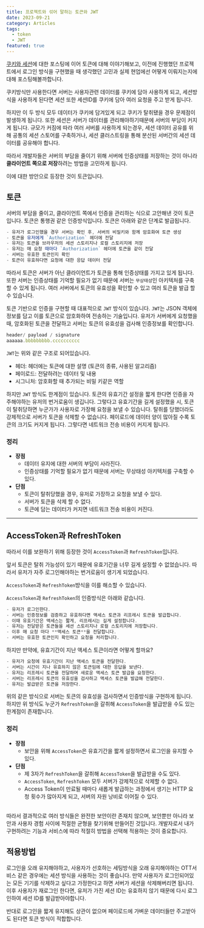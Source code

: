 ```yaml
---
title: 프로젝트와 섞어 말하는 토큰와 JWT
date: 2023-09-21
category: Articles
tags:
  - token
  - JWT
featured: true
---
```


[쿠키와 세션](/articles/Cookie-Session)에 대한 포스팅에 이어 토큰에 대해 이야기해보고,
이전에 진행했던 프로젝트에서 로그인 방식을 구현했을 때 생각했던 고민과
실제 현업에선 어떻게 이뤄지는지에 대해 포스팅해볼까합니다.

쿠키방식만 사용한다면 서버는 사용자관련 데이터를 쿠키에 담아 사용하게 되고,
세션방식을 사용하게 된다면 세션 또한 세션ID를 쿠키에 담아 여러 요청을 주고 받게 됩니다.

하지만 이 두 방식 모두 데이터가 쿠키에 담겨있게 되고 쿠키가 탈취됐을 경우 문제점이 발생하게 됩니다.
또한 세션은 서버가 데이터를 관리해야하기때문에 서버의 부담이 커지게 됩니다. 규모가 커짐에 따라 여러 서버를 사용하게 되는경우, 세션 데이터 공유를 위해 공통의 세션 스토어를 구축하거나, 세션 클러스트링을 통해 분산된 서버간의 세션 데이터를 공유해야 합니다.

따라서 개발자들은 서버의 부담을 줄이기 위해 서버에 인증상태를 저장하는 것이 아니라 **클라이언트 쪽으로 저장**하려는 방법을 고민하게 됩니다.

이에 대한 방안으로 등장한 것이 토큰입니다.

## 토큰

서버의 부담을 줄이고, 클라이언트 쪽에서 인증을 관리하는 식으로 고안해낸 것이 토큰입니다.
토큰은 통행권 같은 인증방식입니다. 토큰은 아래와 같은 단계로 발급됩니다.
```js
- 유저가 로그인했을 경우 서버는 확인 후, 서버의 비밀키와 함께 암호화여 토큰 생성
- 토큰을 유저에게 `Authorization` 헤더에 전달
- 유저는 토큰을 브라우저의 세션 스토리지나 로컬 스토리지에 저장
- 유저는 매 요청 때마다 `Authorization` 헤더에 토큰을 같이 전달
- 서버는 유효한 토큰인지 확인
- 토큰이 유효하다면 요청에 대한 응답 데이터 전달
```

따라서 토큰은 서버가 아닌 클라이언트가 토큰을 통해 인증상태를 가지고 있게 됩니다.
또한 서버는 인증상태를 기억할 필요가 없기 때문에 서버는 `무상태성`인 아키텍처를 구축할 수 있게 됩니다.
여러 서버에서 토큰의 유효성을 확인할 수 있고 여러 토큰을 발급 할 수 있습니다.

토큰 기반으로 인증을 구현할 때 대표적으로 `JWT` 방식이 있습니다.
`JWT`는 JSON 객체에 정보를 담고 이를 토큰으로 암호화하여 전송하는 기술입니다.
유저가 서버에게 요청했을 때, 암호화된 토큰을 전달하고 서버는 토큰의 유효성을 검사해 인증정보를 확인합니다.
<br />

```javascript
header/ payload / signature
aaaaaa.bbbbbbbbb.cccccccccc
```

`JWT`는 위와 같은 구조로 되어있습니다.
- 헤더: 헤더에는 토큰에 대한 설명 (토큰의 종류, 사용된 알고리즘)
- 페이로드: 전달하려는 데이터 및 내용
- 시그니처: 암호화할 때 추가되는 비밀 키같은 역할

하지만 `JWT` 방식도 한계점이 있습니다.
토큰의 유효기간 설정을 짧게 한다면 인증을 자주해야하는 유저의 번거로움이 생깁니다.
그렇다고 유효기간을 길게 설정했을 시, 토큰이 탈취당하면 누군가가 사용자로 가장해 요청을 보낼 수 있습니다.
탈취를 당했더라도 강제적으로 서버가 토큰을 삭제할 수 없습니다.
페이로드에 데이터 양이 많아질 수록 토큰의 크기도 커지게 됩니다. 그렇다면 네트워크 전송 비용이 커지게 됩니다.
<br />

### 정리
- **장점**
  - 데이터 유지에 대한 서버의 부담이 사라진다.
  - 인증상태를 기억할 필요가 없기 때문에 서버는 무상태성 아키텍처를 구축할 수 있다.
- **단점**
  - 토큰이 탈취당했을 경우, 유저로 가장하고 요청을 보낼 수 있다.
  - 서버가 토큰을 삭제 할 수 없다.
  - 토큰에 담는 데이터가 커지면 네트워크 전송 비용이 커진다.

---

## AccessToken과 RefreshToken
따라서 이를 보완하기 위해 등장한 것이 `AccessToken`과 `RefreshToken`입니다.

앞서 토큰은 탈취 가능성이 있기 때문에 유효기간을 너무 길게 설정할 수 없었습니다.
따라서 유저가 자주 로그인해야하는 번거로움이 생기게 되었습니다.

`AccessToken`과 `RefreshToken`방식을 이를 해소할 수 있습니다.

`AccessToken`과 `RefreshToken`의 인증방식은 아래와 같습니다.

```js
- 유저가 로그인한다.
- 서버는 인증정보를 검증하고 유효하다면 액세스 토큰과 리프레시 토큰을 발급합니다.
- 이때 유효기간은 액세스는 짧게, 리프레시는 길게 설정합니다.
- 유저는 전달받은 토큰들을 세션 스토리지나 로컬 스토리지에 저장합니다.
- 이후 매 요청 마다 **액세스 토큰**을 전달합니다.
- 서버는 유효한 토큰인지 확인하고 요청을 처리합니다.
```

하지만 만약에, 유효기간이 지난 액세스 토큰이라면 어떻게 할까요?
```js
- 유저가 요청에 유효기간이 지난 액세스 토큰을 전달한다.
- 서버는 시간이 지나 유효하지 않은 토큰임에 대한 응답을 보낸다.
- 유저는 리프레시 토큰을 전달하며 새로운 액세스 토큰 발급을 요청한다.
- 서버는 리프레시 토큰의 유효성을 검사하고 액세스 토큰을 발급해 전달한다.
- 유저는 발급받은 토큰을 저장한다.
```

위의 같은 방식으로 서버는 토큰의 유효성을 검사하면서 인증방식을 구현하게 됩니다.
하지만 위 방식도 누군가 `RefreshToken`을 갈취해 `AccessToken`을 발급받을 수도 있는 한계점이 존재합니다.

### 정리
- **장점**
  - 보안을 위해 `AccessToken`은 유효기간을 짧게 설정하면서 로그인을 유지할 수 있다.
- **단점**
  - 제 3자가 `RefreshToken`을 갈취해 `AccessToken`을 발급받을 수도 있다.
  - `AccessToken`, `RefreshToken` 모두 서버가 강제적으로 삭제할 수 없다.
  - Access Token이 만료될 때마다 새롭게 발급하는 과정에서 생기는 HTTP 요청 횟수가 많아지게 되고, 서버의 자원 낭비로 이어질 수 있다.

<br />
따라서 결과적으로 여러 방식들은 완전한 보안이란 존재치 않으며,
보안뿐만 아니라 보안과 사용자 경험 사이에 적절한 균형을 찾기위해 만들어진 것입니다.
개발자로서 내가 구현하려는 기능과 서비스에 따라 적절히 방법을 선택해 적용하는 것이 중요합니다.


## 적용방법
로그인을 오래 유지해야하고, 사용자가 선호하는 세팅방식을 오래 유지해야하는 OTT서비스 같은 경우에는 세션 방식을 사용하는 것이 좋습니다.
만약 사용자가 로그인되어있는 모든 기기를 삭제하고 싶다고 가정한다고 하면 서버가 세션을 삭제해버리면 됩니다.
이후 사용자가 재로그인 한다면, 유저가 가진 세션 ID는 유효하지 않기 때문에 다시 로그인하여 세션 ID를 발급받아야합니다.

반대로 로그인을 짧게 유지해도 상관이 없으며 페이로드에 가벼운 데이터들만 주고받아도 된다면 토큰 방식이 적합합니다.
